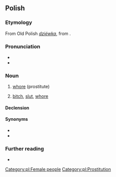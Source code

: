{{also|dziwką}}
==Polish==

===Etymology===
From Old Polish ''[[dziéwka]]'', from {{inh|pl|sla-pro|*děva}}.

===Pronunciation===
* {{pl-IPA}}
* {{audio|Pl-dziwka.ogg|Audio|lang=pl}}

===Noun===
{{pl-noun|f}}

# {{lb|pl|slang}} [[whore]] (prostitute)
# {{lb|pl|offensive}} [[bitch]], [[slut]], [[whore]]

====Declension====
{{pl-decl-noun-f}}

====Synonyms====
* {{l|pl|kurwa}}
* {{l|pl|prostytutka}}

===Further reading===
* {{R:PWN}}

[[Category:pl:Female people]]
[[Category:pl:Prostitution]]